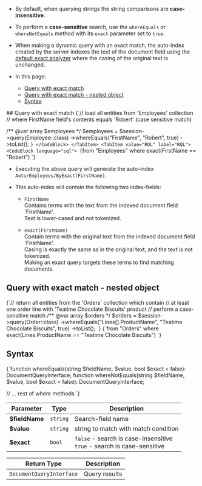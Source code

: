 
<Admonition type="note" title="">

* By default, when querying strings the string comparisons are **case-insensitive**.

* To perform a **case-sensitive** search, use the `whereEquals` or `whereNotEquals` 
  method with its `exact` parameter set to `true`.  

* When making a dynamic query with an exact match, the auto-index created by the server indexes 
  the text of the document field using the [default exact analyzer](../../../../indexes/using-analyzers.mdx#ravendb) 
  where the casing of the original text is unchanged.

* In this page:
    * [Query with exact match](../../../../client-api/session/querying/text-search/exact-match-query.mdx#query-with-exact-match)
    * [Query with exact match - nested object](../../../../client-api/session/querying/text-search/exact-match-query.mdx#query-with-exact-match---nested-object)
    * [Syntax](../../../../client-api/session/querying/text-search/exact-match-query.mdx#syntax)

</Admonition>
## Query with exact match

<Admonition type="note" title="">

<Tabs groupId='languageSyntax'>
<TabItem value="query" label="query">
<CodeBlock language="php">
{`// load all entities from 'Employees' collection
// where FirstName field's contents equals 'Robert' (case sensitive match)

/** @var array<Employee> $employees */
$employees = $session->query(Employee::class)
    ->whereEquals("FirstName", "Robert", true)
    ->toList();
`}
</CodeBlock>
</TabItem>
<TabItem value="RQL" label="RQL">
<CodeBlock language="sql">
{`from "Employees"
where exact(FirstName == "Robert")
`}
</CodeBlock>
</TabItem>
</Tabs>

</Admonition>

* Executing the above query will generate the auto-index `Auto/Employees/ByExact(FirstName)`.

* This auto-index will contain the following two index-fields:
  
  * `FirstName`  
    Contains terms with the text from the indexed document field 'FirstName'.  
    Text is lower-cased and not tokenized.  

  * `exact(FirstName)`  
    Contain terms with the original text from the indexed document field 'FirstName'.  
    Casing is exactly the same as in the original text, and the text is not tokenized.  
    Making an exact query targets these terms to find matching documents.



## Query with exact match - nested object

<Admonition type="note" title="">

<Tabs groupId='languageSyntax'>
<TabItem value="query" label="query">
<CodeBlock language="php">
{`// return all entities from the 'Orders' collection which contain 
// at least one order line with 'Teatime Chocolate Biscuits' product
// perform a case-sensitive match
/** @var array<Order> $orders */
$orders = $session->query(Order::class)
    ->whereEquals("Lines[].ProductName", "Teatime Chocolate Biscuits", true)
    ->toList();
`}
</CodeBlock>
</TabItem>
<TabItem value="RQL" label="RQL">
<CodeBlock language="sql">
{`from "Orders" 
where exact(Lines.ProductName == "Teatime Chocolate Biscuits")
`}
</CodeBlock>
</TabItem>
</Tabs>

</Admonition>



## Syntax

<TabItem value="syntax" label="syntax">
<CodeBlock language="php">
{`function whereEquals(string $fieldName, $value, bool $exact = false): DocumentQueryInterface;
function whereNotEquals(string $fieldName, $value, bool $exact = false): DocumentQueryInterface;

// ... rest of where methods
`}
</CodeBlock>
</TabItem>

| Parameter     | Type                       | Description |
|---------------|----------------------------|-------------|
| **$fieldName** | `string` | Search-field name |
| **$value** | `string` | string to match with match condition |
| **$exact** | `bool` | `false` - search is case-insensitive<br/>`true` - search is case-sensitive |

| Return Type | Description |
| ------------- | ----- |
| `DocumentQueryInterface` | Query results |




